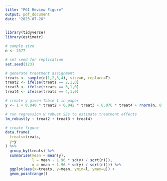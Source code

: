 ```yaml
---
title: "PGI Review Figure"
output: pdf_document
date: "2023-07-26"
---
```


```r
library(tidyverse)
library(estimatr)

# sample size
n <- 2577

# set seed for replication
set.seed(123)

# generate treatment assignment
treats <- sample(c(1,2,3,4), size=n, replace=T)
treat2 <- ifelse(treats == 2,1,0)
treat3 <- ifelse(treats == 3,1,0)
treat4 <- ifelse(treats == 4,1,0)

# create y given Table 1 in paper
y <- 1 + 0.040 * treat2 + 0.042 * treat3 + 0.076 * treat4 + rnorm(n, 0, 0.575)

# run regression w robust SEs to estimate treatment effects
lm_robust(y ~ treat2 + treat3 + treat4)

# create figure
data.frame(
  treats=treats,
  y=y
) %>%
  group_by(treats) %>%
  summarise(mean = mean(y), 
            l = mean - 1.96 * sd(y) / sqrt(n()),
            u = mean + 1.96 * sd(y) / sqrt(n())) %>%
  ggplot(aes(x=treats, y=mean, ymin=l, ymax=u)) +
  geom_pointrange()
```

